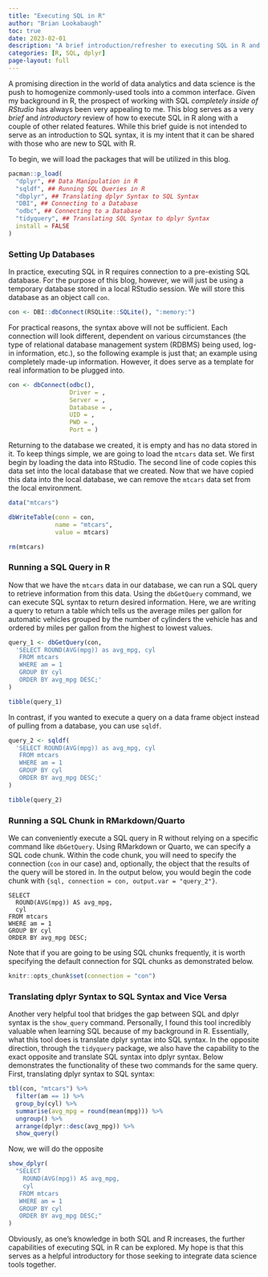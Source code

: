 ```yaml
---
title: "Executing SQL in R"
author: "Brian Lookabaugh"
toc: true
date: 2023-02-01
description: "A brief introduction/refresher to executing SQL in R and translating between SQL and dplyr syntax."
categories: [R, SQL, dplyr]
page-layout: full
---
```


A promising direction in the world of data analytics and data science is the push to homogenize commonly-used tools into a common interface. Given my background in R, the prospect of working with SQL *completely inside of RStudio* has always been very appealing to me. This blog serves as a very *brief* and *introductory* review of how to execute SQL in R along with a couple of other related features. While this brief guide is not intended to serve as an introduction to SQL syntax, it is my intent that it can be shared with those who are new to SQL with R.

To begin, we will load the packages that will be utilized in this blog.

```r
pacman::p_load(
  "dplyr", ## Data Manipulation in R
  "sqldf", ## Running SQL Queries in R
  "dbplyr", ## Translating dplyr Syntax to SQL Syntax
  "DBI", ## Connecting to a Database
  "odbc", ## Connecting to a Database
  "tidyquery", ## Translating SQL Syntax to dplyr Syntax
  install = FALSE
)
```

### Setting Up Databases

In practice, executing SQL in R requires connection to a pre-existing SQL database. For the purpose of this blog, however, we will just be using a temporary database stored in a local RStudio session. We will store this database as an object call `con`.

```r
con <- DBI::dbConnect(RSQLite::SQLite(), ":memory:")
```

For practical reasons, the syntax above will not be sufficient. Each connection will look different, dependent on various circumstances (the type of relational database management system (RDBMS) being used, log-in information, etc.), so the following example is just that; an example using completely made-up information. However, it does serve as a template for real information to be plugged into.

```r
con <- dbConnect(odbc(),
                 Driver = ,
                 Server = ,
                 Database = ,
                 UID = ,
                 PWD = ,
                 Port = )
```

Returning to the database we created, it is empty and has no data stored in it. To keep things simple, we are going to load the `mtcars` data set. We first begin by loading the data into RStudio. The second line of code copies this data set into the local database that we created. Now that we have copied this data into the local database, we can remove the `mtcars` data set from the local environment.

```r
data("mtcars")

dbWriteTable(conn = con,
             name = "mtcars",
             value = mtcars)

rm(mtcars)
```

### Running a SQL Query in R

Now that we have the `mtcars` data in our database, we can run a SQL query to retrieve information from this data. Using the `dbGetQuery` command, we can execute SQL syntax to return desired information. Here, we are writing a query to return a table which tells us the average miles per gallon for automatic vehicles grouped by the number of cylinders the vehicle has and ordered by miles per gallon from the highest to lowest values.

```r
query_1 <- dbGetQuery(con,
  'SELECT ROUND(AVG(mpg)) as avg_mpg, cyl
   FROM mtcars
   WHERE am = 1
   GROUP BY cyl
   ORDER BY avg_mpg DESC;'
)

tibble(query_1)
```

In contrast, if you wanted to execute a query on a data frame object instead of pulling from a database, you can use `sqldf`.

```r
query_2 <- sqldf(
  'SELECT ROUND(AVG(mpg)) as avg_mpg, cyl
   FROM mtcars
   WHERE am = 1
   GROUP BY cyl
   ORDER BY avg_mpg DESC;'
)

tibble(query_2)
```

### Running a SQL Chunk in RMarkdown/Quarto

We can conveniently execute a SQL query in R without relying on a specific command like `dbGetQuery`. Using RMarkdown or Quarto, we can specify a SQL code chunk. Within the code chunk, you will need to specify the connection (`con` in our case) and, optionally, the object that the results of the query will be stored in. In the output below, you would begin the code chunk with `{sql, connection = con, output.var = "query_2"}`.

```eval
SELECT
  ROUND(AVG(mpg)) AS avg_mpg,
  cyl
FROM mtcars
WHERE am = 1
GROUP BY cyl
ORDER BY avg_mpg DESC;
```

Note that if you are going to be using SQL chunks frequently, it is worth specifying the default connection for SQL chunks as demonstrated below.

```r
knitr::opts_chunk$set(connection = "con")
```

### Translating dplyr Syntax to SQL Syntax and Vice Versa

Another very helpful tool that bridges the gap between SQL and dplyr syntax is the `show_query` command. Personally, I found this tool incredibly valuable when learning SQL because of my background in R. Essentially, what this tool does is translate dplyr syntax into SQL syntax. In the opposite direction, through the `tidyquery` package, we also have the capability to the exact opposite and translate SQL syntax into dplyr syntax. Below demonstrates the functionality of these two commands for the same query. First, translating dplyr syntax to SQL syntax:

```r
tbl(con, "mtcars") %>%
  filter(am == 1) %>%
  group_by(cyl) %>%
  summarise(avg_mpg = round(mean(mpg))) %>%
  ungroup() %>%
  arrange(dplyr::desc(avg_mpg)) %>%
  show_query()
```

Now, we will do the opposite

```r
show_dplyr(
  "SELECT
    ROUND(AVG(mpg)) AS avg_mpg,
    cyl
   FROM mtcars
   WHERE am = 1
   GROUP BY cyl
   ORDER BY avg_mpg DESC;"
)
```

Obviously, as one's knowledge in both SQL and R increases, the further capabilities of executing SQL in R can be explored. My hope is that this serves as a helpful introductory for those seeking to integrate data science tools together.
